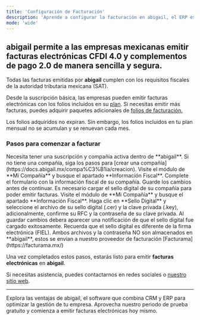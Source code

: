 ```yaml
---
title: 'Configuración de Facturación'
description: 'Aprende a configurar la facturación en abigail, el ERP especializado para empresas en México. Emite CFDI 4.0 y complementos de pago 2.0 de manera sencilla y segura.'
mode: 'wide'
---
```


## **abigail** permite a las **empresas mexicanas** emitir **facturas electrónicas CFDI 4.0** y **complementos de pago 2.0** de manera sencilla y segura.

Todas las facturas emitidas por **abigail** cumplen con los requisitos fiscales de la autoridad tributaria mexicana (SAT).

Desde la suscripción básica, las empresas pueden emitir facturas electrónicas con los folios incluidos en su [plan](https://www.abigail.mx/planes). Si necesitas emitir más facturas, puedes adquirir paquetes adicionales de [folios de facturación.](https://www.abigail.mx/folios)

<Note> Los folios adquiridos no expiran. Sin embargo, los folios incluidos en tu plan mensual no se acumulan y se renuevan cada mes.</Note>

### Pasos para comenzar a facturar

<Steps>
  <Step title="Subscribirse">
    Necesita tener una suscripción y compañia activa dentro de **abigail**. Si no tiene una compañía, siga los pasos para [crear una compañía](https://docs.abigail.mx/compa%C3%B1ia/creacion).
  </Step>
  <Step title="Llenar su información fiscal">
    Visite el módulo de **Mi Compañía** y busque el apartado **Información Fiscal**. Complete el formulario con la información fiscal de su compañía. Guarde los cambios antes de continuar.
  </Step>
  <Step title="Carga de Sello Digital (CSD)">
    Es necesario cargar el sello digital de su compañía para poder emitir facturas. Visite el módulo de **Mi Compañía** y busque el apartado **Información Fiscal**. Haga clic en **Sello Digital** y seleccione el archivo de su sello digital (.cer) y la clave privada (.key), adicionalmente, confirme su RFC y la contraseña de su clave privada. Al guardar cambios debera aparecer una notificación de que el sello digital fue cargado exitosamente.
    <Note>Recuerda que el sello digital es diferente de la firma electrónica (FIEL).</Note>
    <Warning>Ambos archivos y la contraseña NO son almacenados en **abigail**, estos se envian a nuestro proveedor de facturación [Facturama](https://facturama.mx/)</Warning>
  </Step>
</Steps>

Una vez completados estos pasos, estarás listo para emitir **facturas electrónicas** en **abigail**.

<Tip>Si necesitas asistencia, puedes contactarnos en redes sociales o [nuestro sitio web](https://www.abigail.mx/contacto).</Tip>

---

<Card title="Comienza tu prueba gratis hoy y comienza a facturar con abigail" icon="rocket" href="https://www.abigail.mx/planes">
  Explora las ventajas de abigail, el software que combina CRM y ERP para optimizar la gestión de tu empresa. Aprovecha nuestro periodo de prueba gratuito y comienza a emitir facturas electrónicas hoy mismo.
</Card>